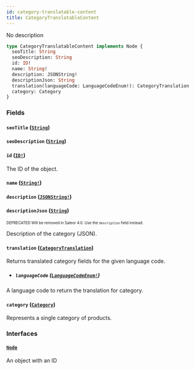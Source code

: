 ```yaml
---
id: category-translatable-content
title: CategoryTranslatableContent
---
```


No description

```graphql
type CategoryTranslatableContent implements Node {
  seoTitle: String
  seoDescription: String
  id: ID!
  name: String!
  description: JSONString!
  descriptionJson: String
  translation(languageCode: LanguageCodeEnum!): CategoryTranslation
  category: Category
}
```

### Fields

#### `seoTitle` ([`String`](/api-reference/scalars/string.mdx))

#### `seoDescription` ([`String`](/api-reference/scalars/string.mdx))

#### `id` ([`ID!`](/api-reference/scalars/id.mdx))

The ID of the object.

#### `name` ([`String!`](/api-reference/scalars/string.mdx))

#### `description` ([`JSONString!`](/api-reference/scalars/json-string.mdx))

#### `descriptionJson` ([`String`](/api-reference/scalars/string.mdx))

<sub><sup><span className="deprecatedTag">DEPRECATED</span> Will be removed in Saleor 4.0. Use the `description` field instead.</sup></sub>

Description of the category (JSON).

#### `translation` ([`CategoryTranslation`](/api-reference/objects/category-translation.mdx))

Returns translated category fields for the given language code.

- ##### `languageCode` ([`LanguageCodeEnum!`](/api-reference/enums/language-code-enum.mdx))

A language code to return the translation for category.

#### `category` ([`Category`](/api-reference/objects/category.mdx))

Represents a single category of products.

### Interfaces

#### [`Node`](/api-reference/interfaces/node.mdx)

An object with an ID
